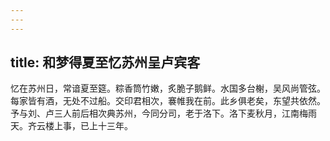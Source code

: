 ```yaml
---
---
---
```

title: 和梦得夏至忆苏州呈卢宾客
---



忆在苏州日，常谙夏至筵。粽香筒竹嫩，炙脆子鹅鲜。水国多台榭，吴风尚管弦。每家皆有酒，无处不过船。交印君相次，褰帷我在前。此乡俱老矣，东望共依然。予与刘、卢三人前后相次典苏州，今同分司，老于洛下。洛下麦秋月，江南梅雨天。齐云楼上事，已上十三年。